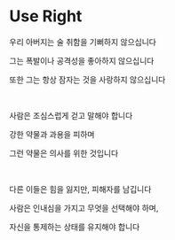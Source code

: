 # Use Right

우리 아버지는 술 취함을 기뻐하지 않으십니다

그는 폭발이나 공격성을 좋아하지 않으십니다

또한 그는 항상 잠자는 것을 사랑하지 않으십니다

<p></p>

<br />

사람은 조심스럽게 걷고 말해야 합니다

강한 약물과 과용을 피하며

그런 약물은 의사를 위한 것입니다

<p></p>

<br />

다른 이들은 힘을 잃지만, 피해자를 남깁니다

사람은 인내심을 가지고 무엇을 선택해야 하며,

자신을 통제하는 상태를 유지해야 합니다